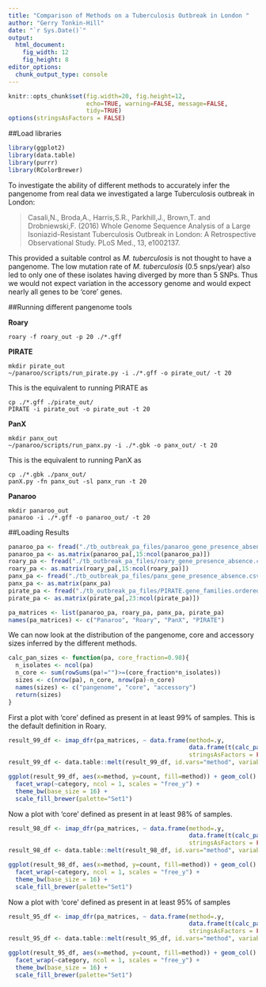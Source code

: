 ```yaml
---
title: "Comparison of Methods on a Tuberculosis Outbreak in London "
author: "Gerry Tonkin-Hill"
date: "`r Sys.Date()`"
output: 
  html_document:
    fig_width: 12
    fig_height: 8
editor_options: 
  chunk_output_type: console
---
```


```r
knitr::opts_chunk$set(fig.width=20, fig.height=12,
                      echo=TRUE, warning=FALSE, message=FALSE,
                      tidy=TRUE)
options(stringsAsFactors = FALSE)
```

##Load libraries

```r
library(ggplot2)
library(data.table)
library(purrr)
library(RColorBrewer)
```

To investigate the ability of different methods to accurately infer the pangenome from real data we investigated a large Tuberculosis outbreak in London:

>Casali,N., Broda,A., Harris,S.R., Parkhill,J., Brown,T. and Drobniewski,F. (2016) Whole Genome Sequence Analysis of a Large Isoniazid-Resistant Tuberculosis Outbreak in London: A Retrospective Observational Study. PLoS Med., 13, e1002137.

This provided a suitable control as *M. tuberculosis* is not thought to have a pangenome. The low mutation rate of *M. tuberculosis* (0.5 snps/year) also led to only one of these isolates having diverged by more than 5 SNPs. Thus we would not expect variation in the accessory genome and would expect nearly all genes to be 'core' genes.

##Running different pangenome tools

**Roary**

```
roary -f roary_out -p 20 ./*.gff
```

**PIRATE**

```
mkdir pirate_out
~/panaroo/scripts/run_pirate.py -i ./*.gff -o pirate_out/ -t 20 
```

This is the equivalent to running PIRATE as 

```
cp ./*.gff ./pirate_out/
PIRATE -i pirate_out -o pirate_out -t 20
```

**PanX**

```
mkdir panx_out
~/panaroo/scripts/run_panx.py -i ./*.gbk -o panx_out/ -t 20 
```

This is the equivalent to running PanX as 

```
cp ./*.gbk ./panx_out/
panX.py -fn panx_out -sl panx_run -t 20
```

**Panaroo**

```
mkdir panaroo_out
panaroo -i ./*.gff -o panaroo_out/ -t 20
```

##Loading Results

```r
panaroo_pa <- fread("./tb_outbreak_pa_files/panaroo_gene_presence_absence.csv", data.table = FALSE)
panaroo_pa <- as.matrix(panaroo_pa[,15:ncol(panaroo_pa)])
roary_pa <- fread("./tb_outbreak_pa_files/roary_gene_presence_absence.csv", data.table = FALSE)
roary_pa <- as.matrix(roary_pa[,15:ncol(roary_pa)])
panx_pa <- fread("./tb_outbreak_pa_files/panx_gene_presence_absence.csv", data.table = FALSE)
panx_pa <- as.matrix(panx_pa)
pirate_pa <- fread("./tb_outbreak_pa_files/PIRATE.gene_families.ordered.tsv", data.table = FALSE)
pirate_pa <- as.matrix(pirate_pa[,23:ncol(pirate_pa)])

pa_matrices <- list(panaroo_pa, roary_pa, panx_pa, pirate_pa)
names(pa_matrices) <- c("Panaroo", "Roary", "PanX", "PIRATE")
```

We can now look at the distribution of the pangenome, core and accessory sizes inferred by the different methods.

```r
calc_pan_sizes <- function(pa, core_fraction=0.98){
  n_isolates <- ncol(pa)
  n_core <- sum(rowSums(pa!="")>=(core_fraction*n_isolates))
  sizes <- c(nrow(pa), n_core, nrow(pa)-n_core)
  names(sizes) <- c("pangenome", "core", "accessory")
  return(sizes)
}
```

First a plot with 'core' defined as present in at least 99\% of samples. This is the default definition in Roary.

```r
result_99_df <- imap_dfr(pa_matrices, ~ data.frame(method=.y, 
                                                   data.frame(t(calc_pan_sizes(.x, core_fraction = 0.99))), 
                                                   stringsAsFactors = FALSE))
result_99_df <- data.table::melt(result_99_df, id.vars="method", variable.name="category", value.name="count")

ggplot(result_99_df, aes(x=method, y=count, fill=method)) + geom_col() +
  facet_wrap(~category, ncol = 1, scales = "free_y") +
  theme_bw(base_size = 16) +
  scale_fill_brewer(palette="Set1")
```

Now a plot with 'core' defined as present in at least 98\% of samples.

```r
result_98_df <- imap_dfr(pa_matrices, ~ data.frame(method=.y, 
                                                   data.frame(t(calc_pan_sizes(.x, core_fraction = 0.98))), 
                                                   stringsAsFactors = FALSE))
result_98_df <- data.table::melt(result_98_df, id.vars="method", variable.name="category", value.name="count")

ggplot(result_98_df, aes(x=method, y=count, fill=method)) + geom_col() +
  facet_wrap(~category, ncol = 1, scales = "free_y") +
  theme_bw(base_size = 16) +
  scale_fill_brewer(palette="Set1")
```

Now a plot with 'core' defined as present in at least 95\% of samples

```r
result_95_df <- imap_dfr(pa_matrices, ~ data.frame(method=.y, 
                                                   data.frame(t(calc_pan_sizes(.x, core_fraction = 0.95))), 
                                                   stringsAsFactors = FALSE))
result_95_df <- data.table::melt(result_95_df, id.vars="method", variable.name="category", value.name="count")

ggplot(result_95_df, aes(x=method, y=count, fill=method)) + geom_col() +
  facet_wrap(~category, ncol = 1, scales = "free_y") +
  theme_bw(base_size = 16) +
  scale_fill_brewer(palette="Set1")
```





